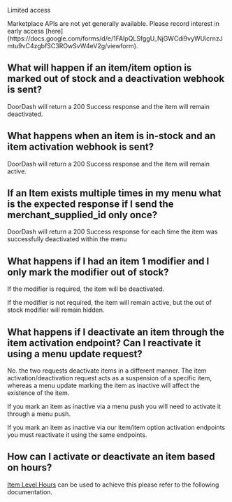 Limited access

<Warning>
Marketplace APIs are not yet generally available. Please record interest in early access [here](https://docs.google.com/forms/d/e/1FAIpQLSfggU_NjGWCdi9vyWUicrnzJmtu9vC4zgbfSC3ROwSvW4eV2g/viewform).
</Warning>

## What will happen if an item/item option is marked out of stock and a deactivation webhook is sent?​[​](#what-will-happen-if-an-itemitem-option-is-marked-out-of-stock-and-a-deactivation-webhook-is-sent "Direct link to heading")

DoorDash will return a 200 Success response and the item will remain deactivated.

## What happens when an item is in-stock and an item activation webhook is sent?[​](#what-happens-when-an-item-is-in-stock-and-an-item-activation-webhook-is-sent "Direct link to heading")

DoorDash will return a 200 Success response and the item will remain active.

## If an Item exists multiple times in my menu what is the expected response if I send the merchant\_supplied\_id only once?​[​](#if-an-item-exists-multiple-times-in-my-menu-what-is-the-expected-response-if-i-send-the-merchant_supplied_id-only-once "Direct link to heading")

DoorDash will return a 200 Success response for each time the item was successfully deactivated within the menu

## What happens if I had an item 1 modifier and I only mark the modifier out of stock?[​](#what-happens-if-i-had-an-item-1-modifier-and-i-only-mark-the-modifier-out-of-stock "Direct link to heading")

If the modifier is required, the item will be deactivated.

If the modifier is not required, the item will remain active, but the out of stock modifier will remain hidden.

## What happens if I deactivate an item through the item activation endpoint? Can I reactivate it using a menu update request?[​](#what-happens-if-i-deactivate-an-item-through-the-item-activation-endpoint-can-i-reactivate-it-using-a-menu-update-request "Direct link to heading")

No. the two requests deactivate items in a different manner. The item activation/deactivation request acts as a suspension of a specific item, whereas a menu update marking the item as inactive will affect the existence of the item.

If you mark an item as inactive via a menu push you will need to activate it through a menu push.

If you mark an item as inactive via our item/item option activation endpoints you must reactivate it using the same endpoints.

## How can I activate or deactivate an item based on hours?[​](#how-can-i-activate-or-deactivate-an-item-based-on-hours "Direct link to heading")

[Item Level Hours](https://developer.doordash.com/en-US/docs/marketplace/how_to/item_level_hours) can be used to achieve this please refer to the following documentation.

